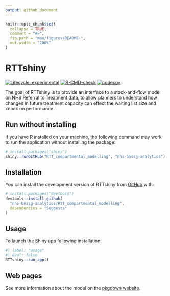 ```yaml
---
output: github_document
---
```


<!-- README.md is generated from README.Rmd. Please edit that file -->

```r
knitr::opts_chunk$set(
  collapse = TRUE,
  comment = "#>",
  fig.path = "man/figures/README-",
  out.width = "100%"
)
```

# RTTshiny

<!-- badges: start -->
[![Lifecycle: experimental](https://img.shields.io/badge/lifecycle-experimental-orange.svg)](https://lifecycle.r-lib.org/articles/stages.html#experimental)
[![R-CMD-check](https://github.com/nhs-bnssg-analytics/RTT_compartmental_modelling/actions/workflows/R-CMD-check.yaml/badge.svg)](https://github.com/nhs-bnssg-analytics/RTT_compartmental_modelling/actions/workflows/R-CMD-check.yaml)
[![codecov](https://codecov.io/gh/nhs-bnssg-analytics/RTT_compartmental_modelling/graph/badge.svg?token=O2KBKLVUOD)](https://codecov.io/gh/nhs-bnssg-analytics/RTT_compartmental_modelling)
<!-- badges: end -->

The goal of RTTshiny is to provide an interface to a stock-and-flow model on NHS Referral to Treatment data, to allow planners to understand how changes in future treatment capacity can effect the waiting list size and knock on performance.

## Run without installing

If you have R installed on your machine, the following command may work to run the application without installing the package:

``` r
# install.packages("shiny")
shiny::runGitHub("RTT_compartmental_modelling", "nhs-bnssg-analytics")
```

## Installation

You can install the development version of RTTshiny from [GitHub](https://github.com/) with:

``` r
# install.packages("devtools")
devtools::install_github(
  "nhs-bnssg-analytics/RTT_compartmental_modelling",
  dependencies = "Suggests"
)
```

## Usage

To launch the Shiny app following installation:

```r
#| label: "usage"
#| eval: false
RTTshiny::run_app()
```

## Web pages

See more information about the model on the [pkgdown website](https://nhs-bnssg-analytics.github.io/RTT_compartmental_modelling/).


